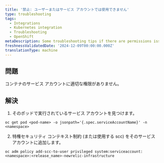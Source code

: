 ```yaml
---
title: '禁止: ユーザーまたはサービス アカウントでは使用できません'
type: troubleshooting
tags:
  - Integrations
  - Kubernetes integration
  - Troubleshooting
  - OpenShift
metaDescription: Some troubleshooting tips if there are permissions issues with OpenShift
freshnessValidatedDate: '2024-12-09T00:00:00.000Z'
translationType: machine
---
```


## 問題

コンテナのサービス アカウントに適切な権限がありません。

## 解決

1. そのポッドで実行されているサービス アカウントを見つけます。

```shell
oc get pod <pod-name> -o jsonpath='{.spec.serviceAccountName}' -n <namespace>
```

2. 特権セキュリティ コンテキスト制約 (または使用する scc) をそのサービス アカウントに追加します。

```shell
oc adm policy add-scc-to-user privileged system:serviceaccount:<namespace>:<release_name>-newrelic-infrastructure
```